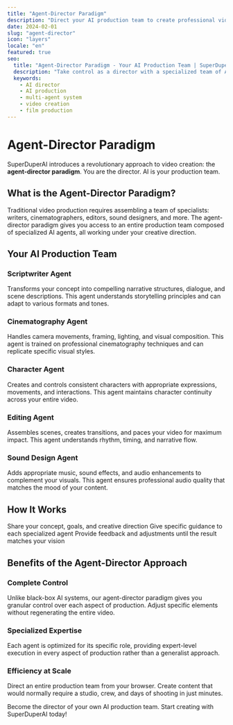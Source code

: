 ```yaml
---
title: "Agent-Director Paradigm"
description: "Direct your AI production team to create professional videos with specialized AI agents"
date: 2024-02-01
slug: "agent-director"
icon: "layers"
locale: "en"
featured: true
seo:
  title: "Agent-Director Paradigm - Your AI Production Team | SuperDuperAI"
  description: "Take control as a director with a specialized team of AI agents handling scripting, filming, editing and sound"
  keywords:
    - AI director
    - AI production
    - multi-agent system
    - video creation
    - film production
---
```


# Agent-Director Paradigm

SuperDuperAI introduces a revolutionary approach to video creation: the **agent-director paradigm**. You are the director. AI is your production team.

## What is the Agent-Director Paradigm?

Traditional video production requires assembling a team of specialists: writers, cinematographers, editors, sound designers, and more. The agent-director paradigm gives you access to an entire production team composed of specialized AI agents, all working under your creative direction.

<FeatureGrid>
  <Feature
    title="Specialized AI Agents"
    description="Each task handled by an AI expert trained for that specific role"
    icon="settings"
  />
  <Feature
    title="Creative Control"
    description="You direct the vision while AI handles technical execution"
    icon="edit"
  />
  <Feature
    title="Full Production Pipeline"
    description="From script to final export, every step covered by specialized agents"
    icon="layers"
  />
</FeatureGrid>

## Your AI Production Team

### Scriptwriter Agent

Transforms your concept into compelling narrative structures, dialogue, and scene descriptions. This agent understands storytelling principles and can adapt to various formats and tones.

### Cinematography Agent

Handles camera movements, framing, lighting, and visual composition. This agent is trained on professional cinematography techniques and can replicate specific visual styles.

### Character Agent

Creates and controls consistent characters with appropriate expressions, movements, and interactions. This agent maintains character continuity across your entire video.

### Editing Agent

Assembles scenes, creates transitions, and paces your video for maximum impact. This agent understands rhythm, timing, and narrative flow.

### Sound Design Agent

Adds appropriate music, sound effects, and audio enhancements to complement your visuals. This agent ensures professional audio quality that matches the mood of your content.

## How It Works

<Steps>
  <Step
    number="1"
    title="Provide your vision"
  >
    Share your concept, goals, and creative direction
  </Step>
  <Step
    number="2"
    title="Direct your AI team"
  >
    Give specific guidance to each specialized agent
  </Step>
  <Step
    number="3"
    title="Review and refine"
  >
    Provide feedback and adjustments until the result matches your vision
  </Step>
</Steps>

## Benefits of the Agent-Director Approach

### Complete Control

Unlike black-box AI systems, our agent-director paradigm gives you granular control over each aspect of production. Adjust specific elements without regenerating the entire video.

### Specialized Expertise

Each agent is optimized for its specific role, providing expert-level execution in every aspect of production rather than a generalist approach.

### Efficiency at Scale

Direct an entire production team from your browser. Create content that would normally require a studio, crew, and days of shooting in just minutes.

<CTABox>
  Become the director of your own AI production team. Start creating with
  SuperDuperAI today!
</CTABox>
